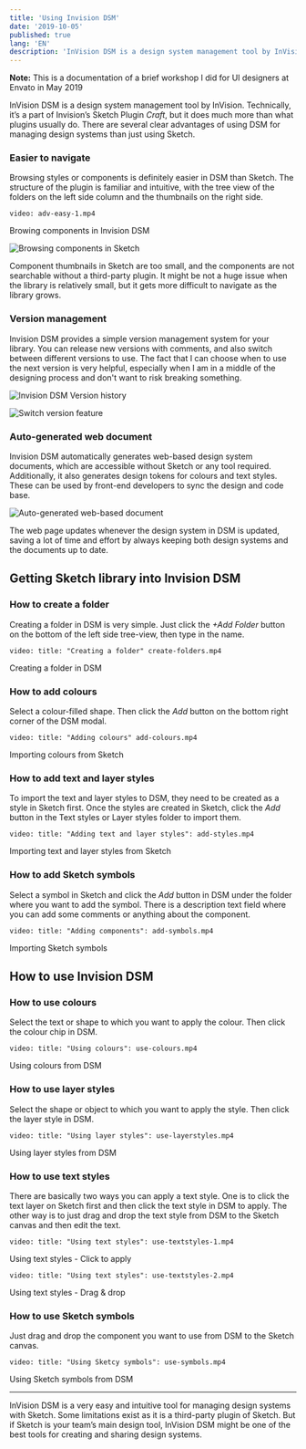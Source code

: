 ```yaml
---
title: 'Using Invision DSM'
date: '2019-10-05'
published: true
lang: 'EN'
description: 'InVision DSM is a design system management tool by InVision. It provides a better way to manage your Sketch UI library.'
---
```



<SmallNote>
  <strong>Note:</strong> This is a documentation of a brief workshop I did for
  UI designers at Envato in May 2019
</SmallNote>

InVision DSM is a design system management tool by InVision. Technically, it’s a part of Invision’s Sketch Plugin _Craft_, but it does much more than what plugins usually do. There are several clear advantages of using DSM for managing design systems than just using Sketch.

### Easier to navigate

Browsing styles or components is definitely easier in DSM than Sketch. The structure of the plugin is familiar and intuitive, with the tree view of the folders on the left side column and the thumbnails on the right side.

`video: adv-easy-1.mp4`

<CustomCaption video>Browing components in Invision DSM</CustomCaption>

![Browsing components in Sketch](adv-easy-2.png)

Component thumbnails in Sketch are too small, and the components are not searchable without a third-party plugin. It might be not a huge issue when the library is relatively small, but it gets more difficult to navigate as the library grows.

### Version management

Invision DSM provides a simple version management system for your library. You can release new versions with comments, and also switch between different versions to use. The fact that I can choose when to use the next version is very helpful, especially when I am in a middle of the designing process and don't want to risk breaking something.

![Invision DSM Version history](adv-version-1.png)

![Switch version feature](adv-version-2.png)

### Auto-generated web document

Invision DSM automatically generates web-based design system documents, which are accessible without Sketch or any tool required. Additionally, it also generates design tokens for colours and text styles. These can be used by front-end developers to sync the design and code base.

![Auto-generated web-based document](adv-web.png)

The web page updates whenever the design system in DSM is updated, saving a lot of time and effort by always keeping both design systems and the documents up to date.

## Getting Sketch library into Invision DSM

### How to create a folder

Creating a folder in DSM is very simple. Just click the _+Add Folder_ button on the bottom of the left side tree-view, then type in the name.

`video: title: "Creating a folder" create-folders.mp4`

<CustomCaption video>Creating a folder in DSM</CustomCaption>

### How to add colours

Select a colour-filled shape. Then click the _Add_ button on the bottom right corner of the DSM modal.

`video: title: "Adding colours" add-colours.mp4`

<CustomCaption video>Importing colours from Sketch</CustomCaption>

### How to add text and layer styles

To import the text and layer styles to DSM, they need to be created as a style in Sketch first. Once the styles are created in Sketch, click the _Add_ button in the Text styles or Layer styles folder to import them.

`video: title: "Adding text and layer styles": add-styles.mp4`

<CustomCaption video>Importing text and layer styles from Sketch</CustomCaption>

### How to add Sketch symbols

Select a symbol in Sketch and click the _Add_ button in DSM under the folder where you want to add the symbol. There is a description text field where you can add some comments or anything about the component.

`video: title: "Adding components": add-symbols.mp4`

<CustomCaption video>Importing Sketch symbols</CustomCaption>

## How to use Invision DSM

### How to use colours

Select the text or shape to which you want to apply the colour. Then click the colour chip in DSM.

`video: title: "Using colours": use-colours.mp4`

<CustomCaption video>Using colours from DSM</CustomCaption>

### How to use layer styles

Select the shape or object to which you want to apply the style. Then click the layer style in DSM.

`video: title: "Using layer styles": use-layerstyles.mp4`

<CustomCaption video>Using layer styles from DSM</CustomCaption>

### How to use text styles

There are basically two ways you can apply a text style. One is to click the text layer on Sketch first and then click the text style in DSM to apply. The other way is to just drag and drop the text style from DSM to the Sketch canvas and then edit the text.

`video: title: "Using text styles": use-textstyles-1.mp4`

<CustomCaption video>Using text styles - Click to apply</CustomCaption>

`video: title: "Using text styles": use-textstyles-2.mp4`

<CustomCaption video>Using text styles - Drag & drop</CustomCaption>

### How to use Sketch symbols

Just drag and drop the component you want to use from DSM to the Sketch canvas.

`video: title: "Using Sketcy symbols": use-symbols.mp4`

<CustomCaption video>Using Sketch symbols from DSM</CustomCaption>

---

InVision DSM is a very easy and intuitive tool for managing design systems with Sketch. Some limitations exist as it is a third-party plugin of Sketch. But if Sketch is your team’s main design tool, InVision DSM might be one of the best tools for creating and sharing design systems.
